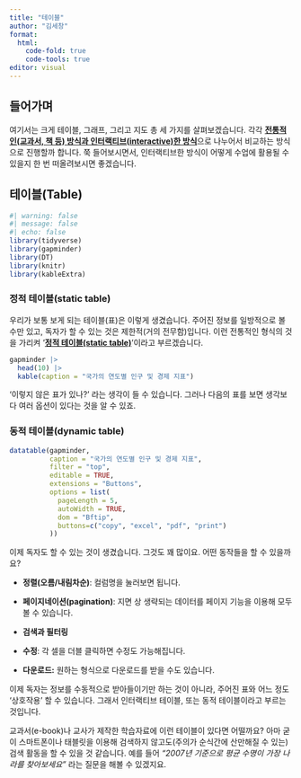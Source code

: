 ```yaml
---
title: "테이블"
author: "김세창"
format:
  html:
    code-fold: true
    code-tools: true
editor: visual
---
```


## 들어가며

여기서는 크게 테이블, 그래프, 그리고 지도 총 세 가지를 살펴보겠습니다. 각각 [**전통적인(교과서, 책 등) 방식과 인터랙티브(interactive)한 방식**]{.underline}으로 나누어서 비교하는 방식으로 진행할까 합니다. 쭉 들어보시면서, 인터랙티브한 방식이 어떻게 수업에 활용될 수 있을지 한 번 떠올려보시면 좋겠습니다.

## 테이블(Table)

```r
#| warning: false
#| message: false
#| echo: false
library(tidyverse)
library(gapminder)
library(DT)
library(knitr)
library(kableExtra)
```

### 정적 테이블(static table)

우리가 보통 보게 되는 테이블(표)은 이렇게 생겼습니다. 주어진 정보를 일방적으로 볼 수만 있고, 독자가 할 수 있는 것은 제한적(거의 전무함)입니다. 이런 전통적인 형식의 것을 가리켜 '[**정적 테이블(static table)**]{.underline}'이라고 부르겠습니다.

```r
gapminder |>
  head(10) |>
  kable(caption = "국가의 연도별 인구 및 경제 지표")
```

'이렇지 않은 표가 있나?' 라는 생각이 들 수 있습니다. 그러나 다음의 표를 보면 생각보다 여러 옵션이 있다는 것을 알 수 있죠.

### 동적 테이블(dynamic table)

```r
datatable(gapminder,
          caption = "국가의 연도별 인구 및 경제 지표",
          filter = "top",
          editable = TRUE,
          extensions = "Buttons",
          options = list(
            pageLength = 5,
            autoWidth = TRUE,
            dom = "Bftip",
            buttons=c("copy", "excel", "pdf", "print")
          ))
```

이제 독자도 할 수 있는 것이 생겼습니다. 그것도 꽤 많이요. 어떤 동작들을 할 수 있을까요?

-   **정렬(오름/내림차순)**: 컬럼명을 눌러보면 됩니다.

-   **페이지네이션(pagination)**: 지면 상 생략되는 데이터를 페이지 기능을 이용해 모두 볼 수 있습니다.

-   **검색과 필터링**

-   **수정**: 각 셀을 더블 클릭하면 수정도 가능해집니다.

-   **다운로드:** 원하는 형식으로 다운로드를 받을 수도 있습니다.

이제 독자는 정보를 수동적으로 받아들이기만 하는 것이 아니라, 주어진 표와 어느 정도 '상호작용' 할 수 있습니다. 그래서 인터랙티브 테이블, 또는 동적 테이블이라고 부르는 것입니다.

교과서(e-book)나 교사가 제작한 학습자료에 이런 테이블이 있다면 어떨까요? 아마 굳이 스마트폰이나 태블릿을 이용해 검색하지 않고도(주의가 순식간에 산만해질 수 있는) 검색 활동을 할 수 있을 것 같습니다. 예를 들어 *"2007년 기준으로 평균 수명이 가장 나라를 찾아보세요"* 라는 질문을 해볼 수 있겠지요.

